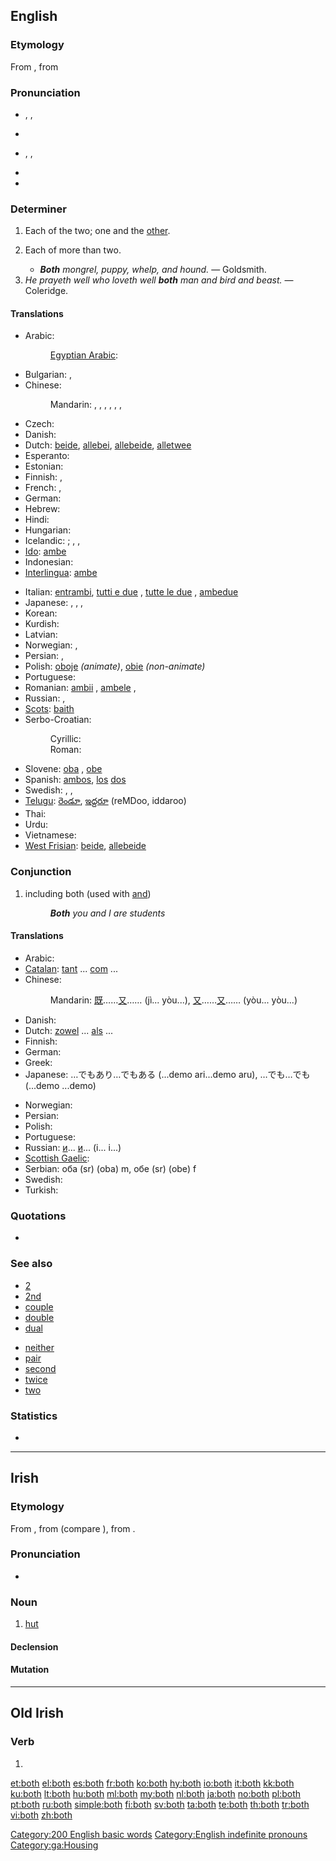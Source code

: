 ==English==

===Etymology===
From {{etyl|enm}} {{term|boþe|lang=enm}}, from {{etyl|non}} {{term|báðir|lang=non}}

===Pronunciation===
* {{a|UK}} {{enPR|bōth}}, {{IPA|/bəʊθ/}}, {{SAMPA|/b@UT/}}
* {{rhymes|əʊθ}}
* {{a|US}} {{enPR|bōth}}, {{IPA|/boʊθ/}}, {{SAMPA|/boUT/}}
* {{audio|en-us-both.ogg|Audio (US)}}
* {{rhymes|oʊθ}}

===Determiner===
{{en-det}}

# Each of the two; one and the [[other]].
#: {{usex|"Did you want this one or that one?" "Give me '''both'''."}}
#: {{usex|'''Both''' children are such dolls.}}
# {{obsolete}} Each of more than two.
#* '''''Both''' mongrel, puppy, whelp, and hound.'' &mdash; Goldsmith.
# ''He prayeth well who loveth well '''both''' man and bird and beast.'' &mdash; Coleridge.

====Translations====
{{trans-top|each of two; one and the other}}
* Arabic: {{t-|ar|كل|tr=kull}}
*: [[Egyptian Arabic]]: {{tø|arz|الاتنين|tr=letneen|sc=Arab}}
* Bulgarian: {{t|bg|и двамата|m}},  {{t|bg|и двете|f}}
* Chinese:
*: Mandarin: {{t-|cmn|都|alt=...都|tr=...dōu|sc=Hani}}, {{t-|cmn|雙方|sc=Hani}}, {{t-|cmn|双方|tr=shuāngfāng|sc=Hani}}, {{t-|cmn|倆|sc=Hani}}, {{t-|cmn|俩|tr=liǎ|sc=Hani}}, {{t-|cmn|兩|sc=Hani}}, {{t-|cmn|两|tr=liǎng|sc=Hani}}
* Czech: {{t+|cs|oba}}
* Danish: {{t|da|begge}}
* Dutch: [[beide]], [[allebei]], [[allebeide]], [[alletwee]]
* Esperanto: {{t-|eo|ambaŭ|xs=Esperanto}}
* Estonian: {{t|et|mõlemad|p}}
* Finnish: {{t-|fi|molempi|p|alt=molemmat}}, {{t+|fi|kumpikin|s}}
* French: {{t+|fr|les deux|p}}, {{t+|fr|tous les deux|p}}
* German: {{t+|de|beide}}
* Hebrew: {{t-|he|שני|m|p}}
* Hindi: {{t|hi|दोनों|tr=donõ|xs=Hindi}}
* Hungarian: {{t|hu|mindkét}}
* Icelandic: {{t|is|bæði}}; {{t|is|báðir|m|p}}, {{t|is|báðar|f|p}}, {{t|is|bæði|n|p}}
* [[Ido]]: [[ambe]]
* Indonesian: {{t-|id|dua|alt=keduanya|xs=Indonesian}}
* [[Interlingua]]: [[ambe]]
{{trans-mid}}
* Italian: [[entrambi]], [[tutti e due]] {{m}}, [[tutte le due]] {{f}}, [[ambedue]]
* Japanese: {{t|ja|両方|tr=ryōhō}},  {{t+|ja|両|alt=両-|tr=ryō}}, {{qualifier|of two people only}} {{t|ja|どちらも|tr=dochira mo}},  {{t+|ja|双方|tr=sōhō}}
* Korean: {{t|ko|둘 다|tr=dul da|sc=Hang}}
* Kurdish: {{ku-Arab|[[هه‌ردو]]}}
* Latvian: {{t|lv|abi}}
* Norwegian: {{t+|no|begge}},  {{t|no|båe}}
* Persian: {{t|fa|هر دو|tr=har do|sc=fa-Arab}}, {{t|fa|هردو|tr=hardo|sc=fa-Arab}}
* Polish: [[oboje]] {{m}} ''(animate)'', [[obie]] {{m|f|n}} ''(non-animate)''
* Portuguese: {{t+|pt|ambos}}
* Romanian: [[ambii]] {{m}}, [[ambele]] {{f}}, {{t|ro|amândoi}}
* Russian: {{t+|ru|оба|m|n|tr=óba}}, {{t-|ru|обе|f|tr=óbe}}
* [[Scots]]: [[baith]]
* Serbo-Croatian:
*: Cyrillic: {{t|sh|оба|m|alt=о̏ба|sc=Cyrl}}
*: Roman: {{t|sh|oba|m|alt=ȍba}}
* Slovene: [[oba]] {{m}}, [[obe]] {{f}}
* Spanish: [[ambos]], [[el|los]] [[dos]]
* Swedish: {{t|sv|båda}}, {{t|sv|bägge}}, {{t|sv|ömse}}
* [[Telugu]]: [[రెండూ]], [[ఇద్దరూ]] (reMDoo, iddaroo)
* Thai: {{t|th|ทั้งสอง|tr=táng sŏng}}
* Urdu: {{t|ur|دونوں|tr=donõ|xs=Urdu}}
* Vietnamese: {{t|vi|cả hai|xs=Vietnamese}}
* [[West Frisian]]: [[beide]], [[allebeide]]
{{trans-bottom}}

===Conjunction===
{{en-con}}

# including both (used with [[and]])
#: '''''Both''' you and I are students''

====Translations====
{{trans-top|both...and...}}
* Arabic: {{t|ar|كلا... و...|tr=kilaa... wa...}}
* [[Catalan]]: [[tant]] ... [[com]] ...
* Chinese:
*: Mandarin: [[既]]……[[又]]…… (jì... yòu...), [[又]]……[[又]]…… (yòu... yòu...)
* Danish: {{t|da|både|alt=både...og...}}
* Dutch: [[zowel]] ... [[als]] ...
* Finnish: {{t-|fi|sekä ... että}}
* German: {{t|de|sowohl ... als auch}}
* Greek: {{t|el|και... και...|tr=ke... ke|sc=Grek}}
* Japanese: …でもあり…でもある (...demo ari...demo aru), …でも…でも (...demo ...demo)
{{trans-mid}}
* Norwegian: {{t|no|både ... og ...}}
* Persian: {{t|fa|هم...هم|xs=Persian}}
* Polish: {{t|pl|zarówno ..., jak i ...}}
* Portuguese: {{t|pt|ambos...e...}}
* Russian: [[и]]... [[и]]... (i... i...)
* [[Scottish Gaelic]]: {{t|gd|dà chuid|alt=an dà chuid... agus...}}
* Serbian: оба (sr) (oba) m, обе (sr) (obe) f
* Swedish: {{t|sv|både}}
* Turkish: {{t|tr|hem... hem...}}
{{trans-bottom}}

===Quotations===
* {{seeCites}}

===See also===
{{rel-top|various semantically related terms}}
* [[2]]
* [[2nd]]
* [[couple]]
* [[double]]
* [[dual]]
{{rel-mid}}
* [[neither]]
* [[pair]]
* [[second]]
* [[twice]]
* [[two]]
{{rel-bottom}}

===Statistics===
* {{rank|thing|set|told|197|both|having|look|heard}}

[[Category:200 English basic words]]
[[Category:English indefinite pronouns]]

----

==Irish==

===Etymology===
From {{etyl|sga|ga}} {{term|both|lang=sga}}, from {{proto|Celtic|butā|lang=ga}} (compare {{etyl|wlm|-}} {{term|bot||dwelling|lang=wlm}}), from {{proto|Indo-European|bʰuH-|to be|lang=ga}}.

===Pronunciation===
* {{IPA|lang=ga|[bˠɔh]|[bˠɔ]}}

===Noun===
{{infl|ga|noun|gender=f}}

# [[hut]]

====Declension====
{{ga-noun-f3|b|oth|otha|othanna}}

====Mutation====
{{ga mut cons|b|oth}}

[[Category:ga:Housing]]

----

==Old Irish==

===Verb===
{{infl|sga|verb form|head=·both}}

# {{conjugation of|attá|at·tá|pret|pass|conjunct|lang=sga}}

[[et:both]]
[[el:both]]
[[es:both]]
[[fr:both]]
[[ko:both]]
[[hy:both]]
[[io:both]]
[[it:both]]
[[kk:both]]
[[ku:both]]
[[lt:both]]
[[hu:both]]
[[ml:both]]
[[my:both]]
[[nl:both]]
[[ja:both]]
[[no:both]]
[[pl:both]]
[[pt:both]]
[[ru:both]]
[[simple:both]]
[[fi:both]]
[[sv:both]]
[[ta:both]]
[[te:both]]
[[th:both]]
[[tr:both]]
[[vi:both]]
[[zh:both]]